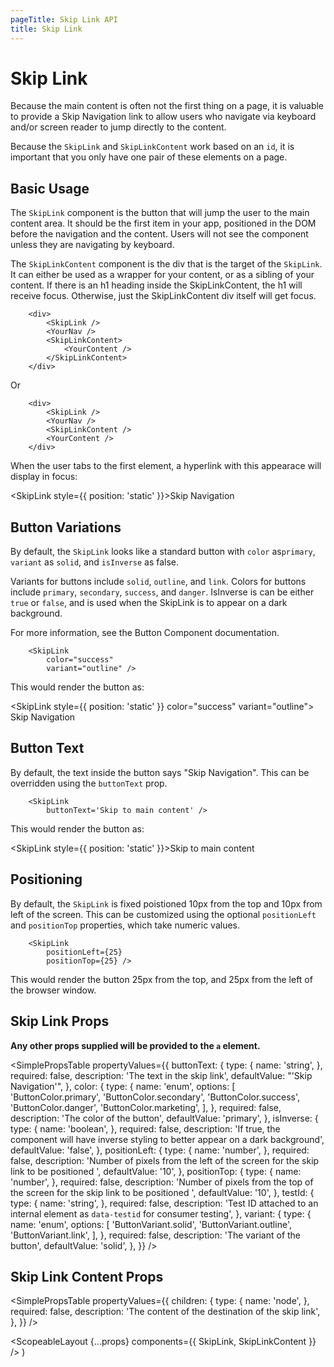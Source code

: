```yaml
---
pageTitle: Skip Link API
title: Skip Link
---
```



# Skip Link

Because the main content is often not the first thing on a page, it is valuable to provide a Skip Navigation link
to allow users who navigate via keyboard and/or screen reader to jump directly to the content.

Because the `SkipLink` and `SkipLinkContent` work based on an `id`, it is important that you only have one pair of these elements on a page.

## Basic Usage

The `SkipLink` component is the button that will jump the user to the main content area. It should be the first item in your app, positioned in the DOM before the navigation and the content.
Users will not see the component unless they are navigating by keyboard.

The `SkipLinkContent` component is the div that is the target of the `SkipLink`. It can either be used as a wrapper for your content, or as a sibling of your content.
If there is an h1 heading inside the SkipLinkContent, the h1 will receive focus. Otherwise, just the SkipLinkContent div itself will get focus.

```
    <div>
        <SkipLink />
        <YourNav />
        <SkipLinkContent>
            <YourContent />
        </SkipLinkContent>
    </div>
```

Or

```
    <div>
        <SkipLink />
        <YourNav />
        <SkipLinkContent />
        <YourContent />
    </div>
```

When the user tabs to the first element, a hyperlink with this appearace will display in focus:

<SkipLink style={{ position: 'static' }}>Skip Navigation</SkipLink>

## Button Variations

By default, the `SkipLink` looks like a standard button with `color` as`primary`, `variant` as `solid`, and `isInverse` as false.

Variants for buttons include `solid`, `outline`, and `link`.
Colors for buttons include `primary`, `secondary`, `success`, and `danger`.
IsInverse is can be either `true` or `false`, and is used when the SkipLink is to appear on a dark background.

For more information, see the <Link to="/api/button">Button Component documentation</Link>.

```
    <SkipLink
        color="success"
        variant="outline" />
```

This would render the button as:

<SkipLink style={{ position: 'static' }} color="success" variant="outline">
  Skip Navigation
</SkipLink>

## Button Text

By default, the text inside the button says "Skip Navigation". This can be overridden using the `buttonText` prop.

```
    <SkipLink
        buttonText='Skip to main content' />
```

This would render the button as:

<SkipLink style={{ position: 'static' }}>Skip to main content</SkipLink>

## Positioning

By default, the `SkipLink` is fixed poistioned 10px from the top and 10px from left of the screen. This can be customized using the optional `positionLeft`
and `positionTop` properties, which take numeric values.

```
    <SkipLink
        positionLeft={25}
        positionTop={25} />
```

This would render the button 25px from the top, and 25px from the left of the browser window.

## Skip Link Props

**Any other props supplied will be provided to the `a` element.**

<SimplePropsTable
  propertyValues={{
    buttonText: {
      type: {
        name: 'string',
      },
      required: false,
      description: 'The text in the skip link',
      defaultValue: "'Skip Navigation'",
    },
    color: {
      type: {
        name: 'enum',
        options: [
          'ButtonColor.primary',
          'ButtonColor.secondary',
          'ButtonColor.success',
          'ButtonColor.danger',
          'ButtonColor.marketing',
        ],
      },
      required: false,
      description: 'The color of the button',
      defaultValue: 'primary',
    },
    isInverse: {
      type: {
        name: 'boolean',
      },
      required: false,
      description:
        'If true, the component will have inverse styling to better appear on a dark background',
      defaultValue: 'false',
    },
    positionLeft: {
      type: {
        name: 'number',
      },
      required: false,
      description:
        'Number of pixels from the left of the screen for the skip link to be positioned ',
      defaultValue: '10',
    },
    positionTop: {
      type: {
        name: 'number',
      },
      required: false,
      description:
        'Number of pixels from the top of the screen for the skip link to be positioned ',
      defaultValue: '10',
    },
    testId: {
      type: {
        name: 'string',
      },
      required: false,
      description:
        'Test ID attached to an internal element as `data-testid` for consumer testing',
    },
    variant: {
      type: {
        name: 'enum',
        options: [
          'ButtonVariant.solid',
          'ButtonVariant.outline',
          'ButtonVariant.link',
        ],
      },
      required: false,
      description: 'The variant of the button',
      defaultValue: 'solid',
    },
  }}
/>

## Skip Link Content Props

<SimplePropsTable
  propertyValues={{
    children: {
      type: {
        name: 'node',
      },
      required: false,
      description: 'The content of the destination of the skip link',
    },
  }}
/>

  <ScopeableLayout {...props} components={{ SkipLink, SkipLinkContent }} />
)
